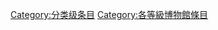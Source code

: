 {{catmore1|[[Wikipedia:博物馆专题|Wikipedia:博物馆专题]]}}
{{Articles by Quality|topic=博物館|project=博物館|format=toc}}
{{CategoryTOC}}
{{emptycat}}

[[Category:分类级条目|Category:分类级条目]]
[[Category:各等級博物館條目|Category:各等級博物館條目]]